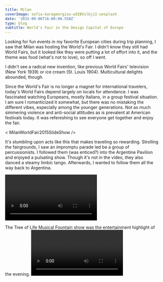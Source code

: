 ---
title: Milan
coverImage: sofia-karageorgiou-wIEBVslbjiI-unsplash
date: '2015-09-06T16:00:00.550Z'
type: blog
subtitle: World's Fair in the Design Capital of Europe
---

Looking for fun events in my favorite European cities during trip planning, I saw that Milan was hosting the World's Fair. I didn't know they still had World Fairs, but it looked like they were putting a lot of effort into it, and the theme was food (what's not to love), so off I went.

I didn't see a radical new invention, like previous World Fairs' television (New York 1939) or ice cream (St. Louis 1904). Multicultural delights abounded, though. 

Since the World's Fair is no longer a magnet for international travelers, today's World Fairs depend largely on locals for attendance. I was fascinated watching Europeans, mostly Italians, in a group festival situation. I am sure I romanticized it somewhat, but there was no mistaking the different vibes, especially among the younger generations. Not as much simmering violence and anti-social attitudes as is prevalent at American festivals today. It was refereshing to see everyone get together and enjoy the fair.

< MilanWorldFair2015SlideShow />


It's stumbling upon acts like this that makes traveling so rewarding. Strolling the fairgrounds, I saw an impromptu parade led be a group of percussionists. I followed them (was enticed?) into the Argentine Pavilion and enjoyed a pulsating show. Though it's not in the video, they also danced a steamy limbic tango. Afterwards, I wanted to follow them all the way back to Argentina.

 <Video
    videoSrcURL="https://www.youtube.com/embed/W3SFxiGYImw"
    videoTitle="El Choque Urbano"
 />

<p></p>
<p></p>
The Tree of Life Musical Fountain show was the entertainment highlight of the evening.
<Video
    videoSrcURL="https://www.youtube.com/embed/Qboq68J_ec0"
    videoTitle="Tree of Life Musical Fountain"
 />

< MilanWorldFairTree2015SlideShow />


I couldn't visit Milan without walking down Via Durini, the greatest street of modern furniture showrooms in the world.

< Milan2015SlideShow />


